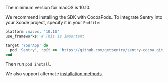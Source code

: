 The minimum version for macOS is 10.10.

We recommend installing the SDK with CocoaPods. To integrate Sentry into your Xcode project, specify it in your `Podfile`:

```ruby {filename:Podfile}
platform :macos, '10.10'
use_frameworks! # This is important

target 'YourApp' do
  pod 'Sentry', :git => 'https://github.com/getsentry/sentry-cocoa.git', :tag => '{{ packages.version('sentry.cocoa') }}'
end
```

Then run `pod install`.

We also support alternate [installation methods](install/).
